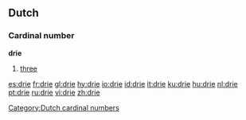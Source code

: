 ==Dutch==
[[Category:Dutch cardinal numbers]]
===Cardinal number===
'''drie'''
# [[three]]

[[es:drie]]
[[fr:drie]]
[[gl:drie]]
[[hy:drie]]
[[io:drie]]
[[id:drie]]
[[it:drie]]
[[ku:drie]]
[[hu:drie]]
[[nl:drie]]
[[pt:drie]]
[[ru:drie]]
[[vi:drie]]
[[zh:drie]]